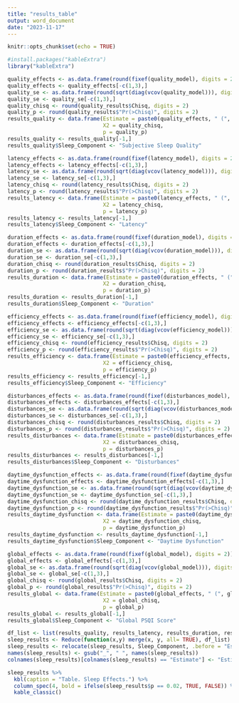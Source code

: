 ```yaml
---
title: "results_table"
output: word_document
date: "2023-11-17"
---
```


```r
knitr::opts_chunk$set(echo = TRUE)
```

```r
#install.packages("kableExtra")
library("kableExtra")
```


```r
quality_effects <- as.data.frame(round(fixef(quality_model), digits = 2))
quality_effects <- quality_effects[-c(1,3),]
quality_se <- as.data.frame(round(sqrt(diag(vcov(quality_model))), digits = 2))
quality_se <- quality_se[-c(1,3),]
quality_chisq <- round(quality_results$Chisq, digits = 2)
quality_p <- round(quality_results$"Pr(>Chisq)", digits = 2)
results_quality <- data.frame(Estimate = paste0(quality_effects, " (", quality_se, ")"),
                              X2 = quality_chisq,
                              p = quality_p)
results_quality <- results_quality[-1,]
results_quality$Sleep_Component <- "Subjective Sleep Quality"
```

```r
latency_effects <- as.data.frame(round(fixef(latency_model), digits = 2))
latency_effects <- latency_effects[-c(1,3),]
latency_se <- as.data.frame(round(sqrt(diag(vcov(latency_model))), digits = 2))
latency_se <- latency_se[-c(1,3),]
latency_chisq <- round(latency_results$Chisq, digits = 2)
latency_p <- round(latency_results$"Pr(>Chisq)", digits = 2)
results_latency <- data.frame(Estimate = paste0(latency_effects, " (", latency_se, ")"),
                              X2 = latency_chisq,
                              p = latency_p)
results_latency <- results_latency[-1,]
results_latency$Sleep_Component <- "Latency"
```

```r
duration_effects <- as.data.frame(round(fixef(duration_model), digits = 2))
duration_effects <- duration_effects[-c(1,3),]
duration_se <- as.data.frame(round(sqrt(diag(vcov(duration_model))), digits = 2))
duration_se <- duration_se[-c(1,3),]
duration_chisq <- round(duration_results$Chisq, digits = 2)
duration_p <- round(duration_results$"Pr(>Chisq)", digits = 2)
results_duration <- data.frame(Estimate = paste0(duration_effects, " (", duration_se, ")"),
                              X2 = duration_chisq,
                              p = duration_p)
results_duration <- results_duration[-1,]
results_duration$Sleep_Component <- "Duration"
```

```r
efficiency_effects <- as.data.frame(round(fixef(efficiency_model), digits = 2))
efficiency_effects <- efficiency_effects[-c(1,3),]
efficiency_se <- as.data.frame(round(sqrt(diag(vcov(efficiency_model))), digits = 2))
efficiency_se <- efficiency_se[-c(1,3),]
efficiency_chisq <- round(efficiency_results$Chisq, digits = 2)
efficiency_p <- round(efficiency_results$"Pr(>Chisq)", digits = 2)
results_efficiency <- data.frame(Estimate = paste0(efficiency_effects, " (", efficiency_se, ")"),
                              X2 = efficiency_chisq,
                              p = efficiency_p)
results_efficiency <- results_efficiency[-1,]
results_efficiency$Sleep_Component <- "Efficiency"
```

```r
disturbances_effects <- as.data.frame(round(fixef(disturbances_model), digits = 2))
disturbances_effects <- disturbances_effects[-c(1,3),]
disturbances_se <- as.data.frame(round(sqrt(diag(vcov(disturbances_model))), digits = 2))
disturbances_se <- disturbances_se[-c(1,3),]
disturbances_chisq <- round(disturbances_results$Chisq, digits = 2)
disturbances_p <- round(disturbances_results$"Pr(>Chisq)", digits = 2)
results_disturbances <- data.frame(Estimate = paste0(disturbances_effects, " (", disturbances_se, ")"),
                              X2 = disturbances_chisq,
                              p = disturbances_p)
results_disturbances <- results_disturbances[-1,]
results_disturbances$Sleep_Component <- "Disturbances"
```

```r
daytime_dysfunction_effects <- as.data.frame(round(fixef(daytime_dysfunction_model), digits = 2))
daytime_dysfunction_effects <- daytime_dysfunction_effects[-c(1,3),]
daytime_dysfunction_se <- as.data.frame(round(sqrt(diag(vcov(daytime_dysfunction_model))), digits = 2))
daytime_dysfunction_se <- daytime_dysfunction_se[-c(1,3),]
daytime_dysfunction_chisq <- round(daytime_dysfunction_results$Chisq, digits = 2)
daytime_dysfunction_p <- round(daytime_dysfunction_results$"Pr(>Chisq)", digits = 2)
results_daytime_dysfunction <- data.frame(Estimate = paste0(daytime_dysfunction_effects, " (", daytime_dysfunction_se, ")"),
                              X2 = daytime_dysfunction_chisq,
                              p = daytime_dysfunction_p)
results_daytime_dysfunction <- results_daytime_dysfunction[-1,]
results_daytime_dysfunction$Sleep_Component <- "Daytime Dysfunction"
```

```r
global_effects <- as.data.frame(round(fixef(global_model), digits = 2))
global_effects <- global_effects[-c(1,3),]
global_se <- as.data.frame(round(sqrt(diag(vcov(global_model))), digits = 2))
global_se <- global_se[-c(1,3),]
global_chisq <- round(global_results$Chisq, digits = 2)
global_p <- round(global_results$"Pr(>Chisq)", digits = 2)
results_global <- data.frame(Estimate = paste0(global_effects, " (", global_se, ")"),
                              X2 = global_chisq,
                              p = global_p)
results_global <- results_global[-1,]
results_global$Sleep_Component <- "Global PSQI Score"
```

```r
df_list <- list(results_quality, results_latency, results_duration, results_efficiency, results_disturbances, results_daytime_dysfunction, results_global)
sleep_results <- Reduce(function(x,y) merge(x, y, all= TRUE), df_list)
sleep_results <- relocate(sleep_results, Sleep_Component, .before = "Estimate")
names(sleep_results) <- gsub("_", " ", names(sleep_results))
colnames(sleep_results)[colnames(sleep_results) == "Estimate"] <- "Estimate (SE)"
```

```r
sleep_results %>% 
  kbl(caption = "Table. Sleep Effects.") %>% 
  column_spec(4, bold = ifelse(sleep_results$p == 0.02, TRUE, FALSE)) %>% 
  kable_classic() 
```

